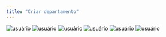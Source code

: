 ```yaml
---
title: "Criar departamento"
---
```


<Steps>
  <Step title="Clique em &#8220;Administração&#8221;">
    <Frame>
      <img
        src="/images/supervisores/departamentos/criar_departamento.png"
        alt="usuário"
      />
    </Frame>
  </Step>
  <Step title="Clique em &#8220;Departamentos&#8221;">
    <Frame>
      <img
        src="/images/supervisores/departamentos/criar_departamento2.png"
        alt="usuário"
      />
    </Frame>
  </Step>
  <Step title="Nesta aba, clique em &#8220;Adicionar departamento&#8221; ">
    <Frame>
      <img
        src="/images/supervisores/departamentos/criar_departamento3.png"
        alt="usuário"
      />
    </Frame>
  </Step>
  <Step title="Nesta aba, insira o nome do departamento e escolha a cor correspondente.">
    <Frame>
      <img
        src="/images/supervisores/departamentos/criar_departamento4.png"
        alt="usuário"
      />
    </Frame>
  </Step>
  <Step title="Nesta etapa, selecione os horários de atendimentos">
    <Frame>
      <img
        src="/images/supervisores/departamentos/criar_departamento5.png"
        alt="usuário"
      />
    </Frame>
  </Step>
  <Step title="Nesta etapa, selecione a distribuição desejada para o atendimento e clique em &#8220;Salvar&#8221;">
    <Frame>
      <img
        src="/images/supervisores/departamentos/criar_departamento6.png"
        alt="usuário"
      />
    </Frame>
  </Step>
</Steps>
